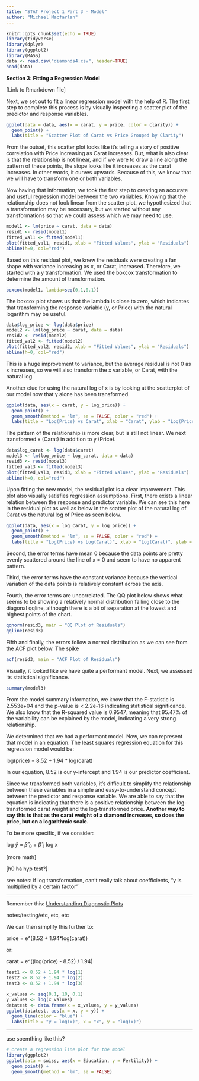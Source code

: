 ---
title: "STAT Project 1 Part 3 - Model"
author: "Michael Macfarlan"
---

```{r include=FALSE}
knitr::opts_chunk$set(echo = TRUE)
library(tidyverse)
library(dplyr)
library(ggplot2)
library(MASS)
data <- read.csv("diamonds4.csv", header=TRUE)
head(data)
```

**Section 3: Fitting a Regression Model**

[Link to Rmarkdown file]

Next, we set out to fit a linear regression model with the help of R. The first step to complete this process is by visually inspecting a scatter plot of the predictor and response variables.

```{r echo=FALSE}
ggplot(data = data, aes(x = carat, y = price, color = clarity)) + 
  geom_point() +
  labs(title = "Scatter Plot of Carat vs Price Grouped by Clarity")
```

From the outset, this scatter plot looks like it's telling a story of positive correlation with Price increasing as Carat increases. But, what is also clear is that the relationship is not linear, and if we were to draw a line along the pattern of these points, the slope looks like it increases as the carat increases. In other words, it curves upwards. Because of this, we know that we will have to transform one or both variables.

Now having that information, we took the first step to creating an accurate and useful regression model between the two variables. Knowing that the relationship does not look linear from the scatter plot, we hypothesized that a transformation may be necessary, but we started without any transformations so that we could assess which we may need to use.

```{r echo=FALSE}
model1 <- lm(price ~ carat, data = data)
resid1 <- resid(model1)
fitted_val1 <- fitted(model1)
plot(fitted_val1, resid1, xlab = "Fitted Values", ylab = "Residuals")
abline(h=0, col="red")
```

Based on this residual plot, we knew the residuals were creating a fan shape with variance increasing as x, or Carat, increased. Therefore, we started with a y transformation. We used the boxcox transformation to determine the amount of transformation.

```{r echo=FALSE}
boxcox(model1, lambda=seq(0,1,0.1))
```

The boxcox plot shows us that the lambda is close to zero, which indicates that transforming the response variable (y, or Price) with the natural logarithm may be useful.

```{r echo=FALSE}
data$log_price <- log(data$price)
model2 <- lm(log_price ~ carat, data = data)
resid2 <- resid(model2)
fitted_val2 <- fitted(model2)
plot(fitted_val2, resid2, xlab = "Fitted Values", ylab = "Residuals")
abline(h=0, col="red")

```

This is a huge improvement to variance, but the average residual is not 0 as x increases, so we will also transform the x variable, or Carat, with the natural log.

Another clue for using the natural log of x is by looking at the scatterplot of our model now that y alone has been transformed.

```{r echo=FALSE}
ggplot(data, aes(x = carat, y = log_price)) +
  geom_point() +
  geom_smooth(method = "lm", se = FALSE, color = "red") +
  labs(title = "Log(Price) vs Carat", xlab = "Carat", ylab = "Log(Price)")

```

The pattern of the relationship is more clear, but is still not linear. We next transformed x (Carat) in addition to y (Price).

```{r echo=FALSE}
data$log_carat <- log(data$carat)
model3 <- lm(log_price ~ log_carat, data = data)
resid3 <- resid(model3)
fitted_val3 <- fitted(model3)
plot(fitted_val3, resid3, xlab = "Fitted Values", ylab = "Residuals")
abline(h=0, col="red")
```

Upon fitting the new model, the residual plot is a clear improvement. This plot also visually satisfies regression assumptions. First, there exists a linear relation between the response and predictor variable. We can see this here in the residual plot as well as below in the scatter plot of the natural log of Carat vs the natural log of Price as seen below.

```{r echo=FALSE}
ggplot(data, aes(x = log_carat, y = log_price)) +
  geom_point() +
  geom_smooth(method = "lm", se = FALSE, color = "red") +
  labs(title = "Log(Price) vs Log(Carat)", xlab = "Log(Carat)", ylab = "Log(Price)")

```

Second, the error terms have mean 0 because the data points are pretty evenly scattered around the line of x = 0 and seem to have no apparent pattern.

Third, the error terms have the constant variance because the vertical variation of the data points is relatively constant across the axis.

Fourth, the error terms are uncorrelated. The QQ plot below shows what seems to be showing a relatively normal distribution falling close to the diagonal qqline, although there is a bit of separation at the lowest and highest points of the chart.

```{r echo=FALSE}
qqnorm(resid3, main = "QQ Plot of Residuals")
qqline(resid3)
```

Fifth and finally, the errors follow a normal distribution as we can see from the ACF plot below. The spike

```{r echo=FALSE}
acf(resid3, main = "ACF Plot of Residuals")
```

Visually, it looked like we have quite a performant model. Next, we assessed its statistical significance.

```{r echo=FALSE}
summary(model3)

```

From the model summary information, we know that the F-statistic is 2.553e+04 and the p-value is \< 2.2e-16 indicating statistical significance. We also know that the R-squared value is 0.9547, meaning that 95.47% of the variability can be explained by the model, indicating a very strong relationship.

We determined that we had a performant model. Now, we can represent that model in an equation. The least squares regression equation for this regression model would be:

log(price) = 8.52 + 1.94 \* log(carat)

In our equation, 8.52 is our y-intercept and 1.94 is our predictor coefficient.

Since we transformed both variables, it's difficult to simplify the relationship between these variables in a simple and easy-to-understand concept between the predictor and response variable. We are able to say that the equation is indicating that there is a positive relationship between the log-transformed carat weight and the log-transformed price. **Another way to say this is that as the carat weight of a diamond increases, so does the price, but on a logarithmic scale.**

To be more specific, if we consider:

log $\hat{y}$ = $\hat{\beta}$ ~0~ + $\hat{\beta}$ ~1~ log x

[more math]





[h0 ha hyp test?]

see notes: if log transformation, can't really talk about coefficients, "y is multiplied by a certain factor"

------------------------------------------------------------------------

Remember this: [Understanding Diagnostic Plots](https://data.library.virginia.edu/diagnostic-plots/#:~:text=In%20this%20post%2C%20I%E2%80%99ll%20walk%20you%20through%20built-in,to%20an%20lm%20object%20after%20running%20an%20analysis.)

notes/testing/etc, etc, etc

We can then simplify this further to:

price = e\^(8.52 + 1.94\*log(carat))

or:

carat = e\^((log(price) - 8.52) / 1.94)

```{r}
test1 <- 8.52 + 1.94 * log(1)
test2 <- 8.52 + 1.94 * log(2)
test3 <- 8.52 + 1.94 * log(3)
```

```{r}
x_values <- seq(0.1, 10, 0.1)
y_values <- log(x_values)
datatest <- data.frame(x = x_values, y = y_values)
ggplot(datatest, aes(x = x, y = y)) +
  geom_line(color = "blue") +
  labs(title = "y = log(x)", x = "x", y = "log(x)")
```

------------------------------------------------------------------------

use soemthing like this?

```{r}
# create a regression line plot for the model
library(ggplot2)
ggplot(data = swiss, aes(x = Education, y = Fertility)) +
  geom_point() +
  geom_smooth(method = "lm", se = FALSE)

```

